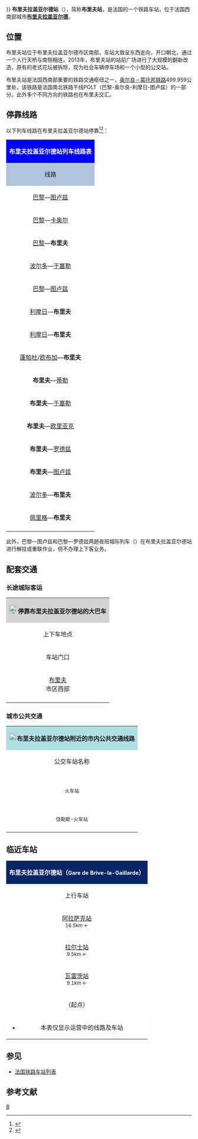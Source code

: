 {{Infobox station
|symbol_right={{SNCF logo}}
|native_name=Gare de Brive-la-Gaillarde
|native_name_lang=fr
|name= 布里夫拉盖亚尔德站<br><span style="font-size:small">（布里夫站）</span>
|image=Gare de Brive-la-Gaillarde-2012.jpg
|caption=布里夫拉盖亚尔德站主站房
|borough={{FRA}}[[科雷兹省|科雷兹省]][[布里夫拉盖亚尔德|布里夫拉盖亚尔德]]
|address=162 Avenue Jean Jaurès,<br>19100 BRIVE LA GAILLARDE
|coordinates={{coord|45|09|09|N|1|31|42|E|display=inline,title|scale:10000}}
|code=594002
|elevation=142
|architect=
|owned= {{SNCF logo}}
|structure=地面单侧式车站
|opened=1860年9月17日
|closed=
|status=使用中
|operator= {{SNCF logo}}
|lines=[[奥尔良－蒙托邦铁路|奥尔良－蒙托邦铁路]]<br>
[[库特拉－蒂勒铁路|库特拉－蒂勒铁路]]<br>
{{link-fr|布里夫－图卢兹铁路|Ligne de Brive-la-Gaillarde à Toulouse-Matabiau via Capdenac}}<br>
[[内克松－布里夫铁路|内克松－布里夫铁路]]
|platforms=5
|tracks=9
|type=客运车站，兼办货运业务
|services=[[法国城际列车|Intercités]]<br>[[经济型城际列车|Intercités éco]]<br>[[法国大区列车|TER]]
|passengers=797,188人次
|pass_year=2016年<ref>{{Cite web|url=https://ressources.data.sncf.com/explore/dataset/frequentation-gares/table/?sort=voyageurs_2014&q=brive|title=Fréquentation en gares|accessdate=2018-10-07|author=SNCF|date=|language=fr|publisher=SNCF Open Data|archive-date=2018-10-07|archive-url=https://web.archive.org/web/20181007183628/https://ressources.data.sncf.com/explore/dataset/frequentation-gares/table/?sort=voyageurs_2014&q=brive|dead-url=no}}</ref>
|pass_rank=a级
|other_services_collapsible=yes
|other_services={{Infobox|child=yes
|label1={{link-fr|布里夫拉盖亚尔德城市公共交通|Libéo|Libéo}}
|data1=<span style="color:#FFFFFF; background-color:#81CF00; border-top-left-radius: 1em; border-bottom-left-radius:1em; border-top-right-radius:1em; border-bottom-right-radius:1em; padding-left:0.4em; padding-right:0.4em;">'''3'''</span> <span style="color:#FFFFFF; background-color:#00B033; border-top-left-radius: 1em; border-bottom-left-radius:1em; border-top-right-radius:1em; border-bottom-right-radius:1em; padding-left:0.4em; padding-right:0.4em;">'''7'''</span> <span style="color:#000000; background-color:#FFC904; border-top-left-radius: 1em; border-bottom-left-radius:1em; border-top-right-radius:1em; border-bottom-right-radius:1em; padding-left:0.4em; padding-right:0.4em;">'''N'''</span><br>[[File:CH-Zusatztafel-Fussgänger.svg|7px]] _ <span style="color:#FFFFFF; background-color:#93006B; border-top-left-radius: 1em; border-bottom-left-radius:1em; border-top-right-radius:1em; border-bottom-right-radius:1em; padding-left:0.4em; padding-right:0.4em;">'''5'''</span>
|label2={{SNCF logo}}
|data2=<span style="background:#ffb6cc"><span style="color:#000000">'''5'''</span></span>{{.w}}<span style="background:#ffff00"><span style="color:#000000">'''11'''</span></span> 
|label3=
|data3=
|label4=[[File:Bus-logo.svg|21px]] _ 
|data4={{link-fr|科雷兹省城际客运|Réseau interurbain de la Corrèze}}<br>{{Flixbus logo}}<br>{{Isilines logo}}<br>{{Ouibus logo}}<br>{{Eurolines logo}}
|label5=
|data5=
|label6=
|data6=
|label7=
|data7=
|label8=
|data8=
|label9=
|data9=
|label10=
|data10=
|label11=
|data11=
}}
}}
'''布里夫拉盖亚尔德站'''（{{lang-fr|Gare de Brive-la-Gaillarde}}），简称'''布里夫站'''，是法国的一个铁路车站，位于法国西南部城市'''[[布里夫拉盖亚尔德|布里夫拉盖亚尔德]]'''。

==位置==

布里夫站位于布里夫拉盖亚尔德市区南部，车站大致呈东西走向，开口朝北，通过一个人行天桥与南侧相连。2013年，布里夫站的站前广场进行了大规模的翻新改造，原有的老式花坛被拆除，现为社会车辆停车场和一个小型的公交站。

布里夫站是法国西南部重要的铁路交通枢纽之一，[[奥尔良－蒙托邦铁路|奥尔良－蒙托邦铁路]]499.959公里处，该铁路是法国南北铁路干线POLT（巴黎-奥尔良-利摩日-图卢兹）的一部分。此外多个不同方向的铁路也在布里夫交汇。

== 停靠线路 ==

{{动态列表|最后更新时间：2016年4月25日。本章节内容仅供参考，不排除临时性的变更。欢迎修正和补充}}

以下列车线路在布里夫拉盖亚尔德站停靠<ref>{{Cite web|url=http://www.sncf.com/fr/gare/horaires/brive-la-gaillarde|title=布里夫拉盖亚尔德站实时列车时刻表|accessdate=2016-04-25|author=SNCF|date=|language=法语|publisher=SNCF|archive-date=2016-04-20|archive-url=https://web.archive.org/web/20160420113830/http://www.sncf.com/fr/gare/horaires/brive-la-gaillarde|dead-url=no}}</ref><ref>{{Cite web|url=http://www.sncf.com/ressources/741.pdf|title=波尔多—里昂线路列车时刻表|accessdate=2016-04-25|author=SNCF|date=|language=法语|publisher=SNCF|archive-date=2016-06-16|archive-url=https://web.archive.org/web/20160616105301/http://www.sncf.com/ressources/741.pdf|dead-url=no}}</ref>：

{| class="wikitable mw-collapsible" 
|colspan="5" style="background:#0000FF" align="center" |{{SNCF logo}} <span style="color:#FFFFFF">'''布里夫拉盖亚尔德站列车线路表'''</span>
|-
!style="background:#B0C4DE"| 线路
!style="background:#B0C4DE"|车种
!style="background:#B0C4DE"|上一站
!style="background:#B0C4DE"|下一站
!style="background:#B0C4DE"|大致运行频率{{noteTag|name=noteA}}
|-
|[[巴黎奥斯特里茨站|巴黎]]—[[图卢兹马塔比奥站|图卢兹]]
| rowspan="4" align="center" |'''[[法国城际列车|INTERCITÉS]]'''
|[[利摩日贝尼迪克坦站|利摩日]]/[[于泽士站|于泽士]]
|[[苏亚克站|苏亚克]]/[[卡奥尔站|卡奥尔]]
|每天3趟左右
|-
|[[巴黎奥斯特里茨站|巴黎]]—[[卡奥尔站|卡奥尔]]
|[[利摩日贝尼迪克坦站|利摩日]]/[[于泽士站|于泽士]]
|[[苏亚克站|苏亚克]]
|每天2趟
|-
|[[巴黎奥斯特里茨站|巴黎]]—'''布里夫'''
|[[利摩日贝尼迪克坦站|利摩日]]/[[于泽士站|于泽士]]
|（终点）
|每天2~3趟
|-
|[[波尔多圣让站|波尔多]]—[[于塞勒站|于塞勒]]
|[[佩里格站|佩里格]]/[[特拉松站|特拉松]]
|[[蒂勒站|蒂勒]]
|每周2趟左右
|-
|[[巴黎奥斯特里茨站|巴黎]]—[[图卢兹马塔比奥站|图卢兹]]
| rowspan="1" align="center" |'''[[经济型城际列车|INTERCITÉS<br>100% éco]]'''
|[[利摩日贝尼迪克坦站|利摩日]]
|[[卡奥尔站|卡奥尔]]
|每周3趟左右{{noteTag|name=noteB}}
|-
|[[利摩日贝尼迪克坦站|利摩日]]—'''布里夫'''
| rowspan="10" align="center"|'''[[法国大区列车|TER]]'''
|[[于泽士站|于泽士]]/[[阿拉萨克站|阿拉萨克]]
|（终点）
|每天2~7趟
|-
|[[利摩日贝尼迪克坦站|利摩日]]—'''布里夫'''
|[[瓦雷茨站|瓦雷茨]]
|（终点）
|每天2趟左右
|-
|[[蓬帕杜站|蓬帕杜]]/[[欧布加站|欧布加]]—'''布里夫'''
|[[瓦雷茨站|瓦雷茨]]
|（终点）
|每天2趟左右
|-
|'''布里夫'''—[[蒂勒站|蒂勒]]
|（终点）
|[[欧巴津-圣伊莱尔站|欧巴津-圣伊莱尔]]
|每天9趟左右
|-
|'''布里夫'''—[[于塞勒站|于塞勒]]
|（终点）
|[[欧巴津-圣伊莱尔站|欧巴津-圣伊莱尔]]
|每天5趟左右
|-
|'''布里夫'''—[[欧里亚克站|欧里亚克]]
|（起点）
|[[蒂雷讷站|蒂雷讷]]/[[四路站|四路]]/[[马尔泰勒附近圣但尼站|马尔泰勒附近圣但尼]]
|每天4趟左右
|-
|'''布里夫'''—[[罗德兹站|罗德兹]]
|（起点）
|[[蒂雷讷站|蒂雷讷]]/[[四路站|四路]]/[[圣但尼佩马泰勒站|圣但尼佩马泰勒]]
|每天5~6趟
|-
|'''布里夫'''—[[图卢兹马塔比奥站|图卢兹]]
|（起点）
|[[吉尼亚克-克雷桑萨克站|吉尼亚克]]/[[苏亚克站|苏亚克]]
|每天2~5趟
|-
|[[波尔多圣让站|波尔多]]—'''布里夫'''
|[[特拉松站|特拉松]]
|（终点）
|每天1趟左右
|-
|[[佩里格站|佩里格]]—'''布里夫'''
|[[特拉松站|特拉松]]/[[拉尔什站|拉尔什]]
|（终点）
|每天5~6趟
|-
|colspan="5" style="background:#FFFFFF"|{{noteFoot|1=
{{noteTag|name=noteA|1=在本栏中，往返1次为"1趟"；除特别标明外，其数据仅工作日有效，周末及节假日列车数量可能会减少}}
{{noteTag|name=noteB|1=Intercités 100% éco列车的车票需要在网上购买，车站内及自动售票机上不出售}}
}}
|}

此外，巴黎—图卢兹和巴黎—罗德兹两趟夜班城际列车（{{lang|fr|Intercités de nuit}}）在布里夫拉盖亚尔德站进行解挂或重联作业，但不办理上下客业务。

==配套交通==

===长途城际客运===

{| class="wikitable mw-collapsible" 
|colspan="3" align="center" style="background:#D3D3D3" |[[File:BSicon_BUS.svg|24x24px]]'''停靠布里夫拉盖亚尔德站的大巴车'''
|-
!align="center" |上下车地点
!align="center" |运营单位
!align="center" |主要线路及目的地{{noteTag|name=noteA}}
|-
| rowspan="1" align="center" |车站门口
|align="center" |{{SNCF logo}}<br>Car TER{{noteTag|name=noteB}}
|
<span style="background:#ffb6cc"><span style="color:#000000">'''5'''</span></span> [[奥布雅|奥布雅]]{{.w}}[[阿尔纳克蓬帕杜|阿尔纳克蓬帕杜]]{{.w}}[[吕贝尔萨克|吕贝尔萨克]]{{.w}}[[圣提里耶拉佩尔什|圣提里耶拉佩尔什]]<br>
<span style="background:#ffff00"><span style="color:#000000">'''11'''</span></span> [[科尔尼勒|科尔尼勒]]{{.w}}[[蒂勒|蒂勒]]{{.w}}[[埃格勒通|埃格勒通]]{{.w}}[[梅马克|梅马克]]{{.w}}[[于塞勒|于塞勒]]<br>
（''当某条铁路线施工或罢工时，SNCF可能也会提供途径该线路沿途站点的大巴车''）
|-
| rowspan="2" align="center" |[[布里夫拉盖亚尔德|布里夫]]<br>市区西部{{noteTag|name=noteD}}
|align="center" |{{link-fr|科雷兹省城际客运|Réseau interurbain de la Corrèze}}<br><ref>{{Cite web|url=https://transports.nouvelle-aquitaine.fr/sites/default/files/2018-06/TR19_CARTE_RESEAU.pdf|title=Transport Nouvelle Aquitaine|accessdate=2018-10-07|author=Nouvelle Aquitaine|date=|language=法语|publisher=|archive-url=https://web.archive.org/web/20181007223107/https://transports.nouvelle-aquitaine.fr/sites/default/files/2018-06/TR19_CARTE_RESEAU.pdf|archive-date=2018-10-07|dead-url=yes}}</ref>
|（周边主要市镇）{{noteTag|name=noteC}}
|-
|align="center" |{{Flixbus logo}}<br>{{Isilines logo}}<br>{{Ouibus logo}}<br>{{Eurolines logo}}
|[[巴黎|巴黎]]、[[里昂|里昂]]、[[奥尔良|奥尔良]]、[[图卢兹汽车站|图卢兹]]<br>（可联程中转前往法国及欧洲各地）{{noteTag|name=noteE}}
|-
|colspan="3" style="background:#FFFFFF"|{{noteFoot|1=
{{noteTag|name=noteA|1=本栏不包括可以联程中转前往的目的地}}
{{noteTag|name=noteB|1=其车票可与SNCF的同线路车票通用}}
{{noteTag|name=noteC|1=部分城际客运线路仅周一至五开行}}
{{noteTag|name=noteD|1=可乘坐布里夫市区公交<span style="background:#93006B"><span style="color:#FFFFFF"><code>'''5'''</span></span></code>前往}}
{{noteTag|name=noteE|1=车票需提前预定}}
}}
|}

===城市公共交通===

{| class="wikitable mw-collapsible " 
|colspan="3" align="center" style="background:#AFDFE4"|[[File:Bus-logo.svg|21x21px]]'''布里夫拉盖亚尔德站附近的市内公共交通线路'''
|-
!align="center" |公交车站名称
!align="center" |位置
!align="center" |停靠线路{{noteTag|name=noteA}}<ref>{{Cite web|url=https://www.libeo-brive.fr/ftp/document/abribus-brive-2016.pdf|title=Plan du réseau|accessdate=2018-10-07|author=Libéo|date=|language=法语|publisher=Libéo}}</ref>
|-
|align="center" |'''{{lang|fr|Gare SNCF}}'''<br><span style="font-size:small">火车站</span>
|align="center" |车站门口
|
<span style="color:#FFFFFF; background-color:#81CF00; border-top-left-radius: 1em; border-bottom-left-radius:1em; border-top-right-radius:1em; border-bottom-right-radius:1em; padding-left:0.4em; padding-right:0.4em;">'''3'''</span> '''[[布里夫拉盖亚尔德|布里夫]]'''-火车站 （{{lang|fr|Gare SNCF}}）↔ '''[[布里夫拉盖亚尔德|布里夫]]'''-高贝丽（{{lang|fr|Beylies Hautes}}）<br>
<span style="color:#FFFFFF; background-color:#00B033; border-top-left-radius: 1em; border-bottom-left-radius:1em; border-top-right-radius:1em; border-bottom-right-radius:1em; padding-left:0.4em; padding-right:0.4em;">'''7'''</span> '''[[布里夫拉盖亚尔德|布里夫]]'''-火车站 （{{lang|fr|Gare SNCF}}）↔ '''[[于萨克|于萨克]]'''-体育场（{{lang|fr|Ussac Stade}}）<br>
<span style="color:#000000; background-color:#FFC904; border-top-left-radius: 1em; border-bottom-left-radius:1em; border-top-right-radius:1em; border-bottom-right-radius:1em; padding-left:0.4em; padding-right:0.4em;">'''N'''</span> '''[[布里夫拉盖亚尔德|布里夫]]'''-火车站 （{{lang|fr|Gare SNCF}}）（环线）
|-
|align="center" |'''{{lang|fr|Jaurès Gare}}'''<br><span style="font-size:small">饶勒斯-火车站</span>
|align="center" |车站前方200米
|
<span style="color:#FFFFFF; background-color:#93006B; border-top-left-radius: 1em; border-bottom-left-radius:1em; border-top-right-radius:1em; border-bottom-right-radius:1em; padding-left:0.4em; padding-right:0.4em;">'''5'''</span> '''[[布里夫拉盖亚尔德|布里夫]]'''-国庆广场 （{{lang|fr|Place du 14 Juillet}}）↔ '''[[布里夫拉盖亚尔德|布里夫]]'''-拉罗什换乘中心（{{lang|fr|Pôle d'échange Brive Laroche}}）
|-
|colspan="3" style="background:#FFFFFF"|{{noteFoot|1=
{{noteTag|name=noteA|1='''粗体字'''代表该站所在的市镇；中文名称非官方正式翻译，仅供参考。布里夫拉盖亚尔德的所有公交线路周日及节假日均停运，由定制公交线代替}}
}}
|}

==临近车站==

{|class="wikitable mw-collapsible" style="margin: 0 auto; width:42em;"
|colspan="3" style="background:#082567" align="center"|<span style="color:#FFFFFF">'''布里夫拉盖亚尔德站（<span style="font-size:11pt;">Gare de Brive-la-Gaillarde</span>）'''</span>
|-
!上行车站
!线路
!下行车站
|-
|align="center" |[[阿拉萨克站|阿拉萨克站]]<br><span style="font-size:small">16.5km ←</span>
|align="center" |[[奥尔良－蒙托邦铁路|奥尔良－蒙托邦铁路]]
|align="center" |[[吉尼亚克-克雷桑萨克站|吉尼亚克-克雷桑萨克站]]<br><span style="font-size:small">→ 20km</span>
|-
|align="center" |[[拉尔士站|拉尔士站]]<br><span style="font-size:small">9.5km ←</span>
|align="center" |'''{{link-fr|里昂－波尔多铁路|Ligne de Lyon à Bordeaux}}'''南线<br>（[[库特拉－蒂勒铁路|库特拉－蒂勒段]]）
|align="center" |[[欧巴津-圣伊莱尔站|欧巴津-圣伊莱尔站]]<br><span style="font-size:small">→ 10.4km</span>
|-
|align="center" |[[瓦雷茨站|瓦雷茨站]]<br><span style="font-size:small">9.1km ←</span>
|align="center" |'''[[内克松－布里夫铁路|内克松－布里夫铁路]]'''
|align="center" |（终点）
|-
|align="center" |（起点）
|align="center" |'''{{link-fr|布里夫－图卢兹铁路|Ligne de Brive-la-Gaillarde à Toulouse-Matabiau via Capdenac}}'''
|align="center" |[[蒂雷讷站|蒂雷讷站]]<br><span style="font-size:small">→ 13.4km</span>
|-
|colspan="3" style="background:#FFFFFF"|
*本表仅显示运营中的线路及车站
|}

==参见==
* [[法国铁路车站列表|法国铁路车站列表]]

== 参考文献 ==
{{Reflist}}

{{法国主要火车站列表}}

[[Category:科雷茲省鐵路車站|B]]